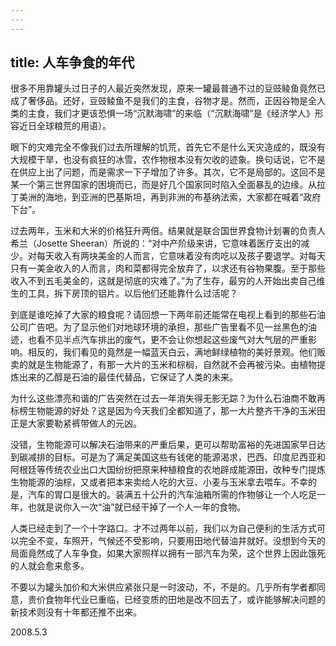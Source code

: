 ```yaml
---
---
---
```

title: 人车争食的年代
---




很多不用靠罐头过日子的人最近突然发现，原来一罐最普通不过的豆豉鲮鱼竟然已成了奢侈品。还好，豆豉鲮鱼不是我们的主食，谷物才是。然而，正因谷物是全人类的主食，我们才更该恐惧一场“沉默海啸”的来临（“沉默海啸”是《经济学人》形容近日全球粮荒的用语）。

眼下的灾难完全不像我们过去所理解的饥荒，首先它不是什么天灾造成的，既没有大规模干旱，也没有疯狂的冰雪，农作物根本没有欠收的迹象。换句话说，它不是在供应上出了问题，而是需求一下子增加了许多。其次，它不是局部的。这回不是某一个第三世界国家的困境而已，而是好几个国家同时陷入全面暴乱的边缘。从拉丁美洲的海地，到亚洲的巴基斯坦，再到非洲的布基纳法索，大家都在喊着“政府下台”。

过去两年，玉米和大米的价格狂升两倍。结果就是联合国世界食物计划署的负责人希兰（Josette Sheeran）所说的：“对中产阶级来讲，它意味着医疗支出的减少。对每天收入有两块美金的人而言，它意味着没有肉吃以及孩子要退学。对每天只有一美金收入的人而言，肉和菜都得完全放弃了，以求还有谷物果腹。至于那些收入不到五毛美金的，这就是彻底的灾难了。”为了生存，最穷的人开始出卖自己维生的工具，拆下房顶的铝片。以后他们还能靠什么过活呢？

到底是谁吃掉了大家的粮食呢？请回想一下两年前还能常在电视上看到的那些石油公司广告吧。为了显示他们对地球环境的承担，那些广告里看不见一丝黑色的油迹，也看不见半点汽车排出的废气，更不会让你想起这些废气对大气层的严重影响。相反的，我们看见的竟然是一幅蓝天白云，满地鲜绿植物的美好景观。他们贩卖的就是生物能源了，有那一大片的玉米和棕榈，自然就不会再被污染。由植物提炼出来的乙醇是石油的最佳代替品，它保证了人类的未来。

为什么这些漂亮和谐的广告突然在过去一年消失得无影无踪？为什么石油商不敢再标榜生物能源的好处？这是因为今天我们全都知道了，那一大片整齐干净的玉米田正是大家要勒紧裤带做人的元凶。

没错，生物能源可以解决石油带来的严重后果，更可以帮助富裕的先进国家早日达到碳减排的目标。可是为了满足美国这些有钱佬的能源渴求，巴西、印度尼西亚和阿根廷等传统农业出口大国纷纷把原来种植粮食的农地辟成能源田，改种专门提炼生物能源的油棕，又或者把本来卖给人吃的大豆、小麦与玉米拿去喂车。不幸的是，汽车的胃口是很大的。装满五十公升的汽车油箱所需的作物够让一个人吃足一年，也就是说你入一次“油”就已经干掉了一个人一年的食物。

人类已经走到了一个十字路口。才不过两年以前，我们以为自己便利的生活方式可以完全不变，车照开，气候还不受影响，只要用田地代替油井就好。没想到今天的局面竟然成了人车争食，如果大家照样以拥有一部汽车为荣，这个世界上因此饿死的人就会愈来愈多。

不要以为罐头加价和大米供应紧张只是一时波动，不，不是的。几乎所有学者都同意，贵价食物年代业已重临，已经变质的田地是改不回去了，或许能够解决问题的新技术则没有十年都还推不出来。





2008.5.3